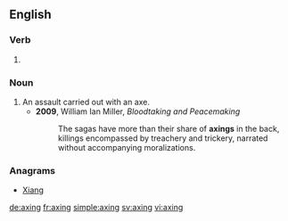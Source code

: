 
==English==

===Verb===
{{head|en|present participle}}

# {{present participle of|axe|lang=en}}

===Noun===
{{en-noun}}

# An assault carried out with an axe.
#* '''2009''', William Ian Miller, ''Bloodtaking and Peacemaking''
#*: The sagas have more than their share of '''axings''' in the back, killings encompassed by treachery and trickery, narrated without accompanying moralizations.

===Anagrams===
* [[Xiang#English|Xiang]]

[[de:axing]]
[[fr:axing]]
[[simple:axing]]
[[sv:axing]]
[[vi:axing]]